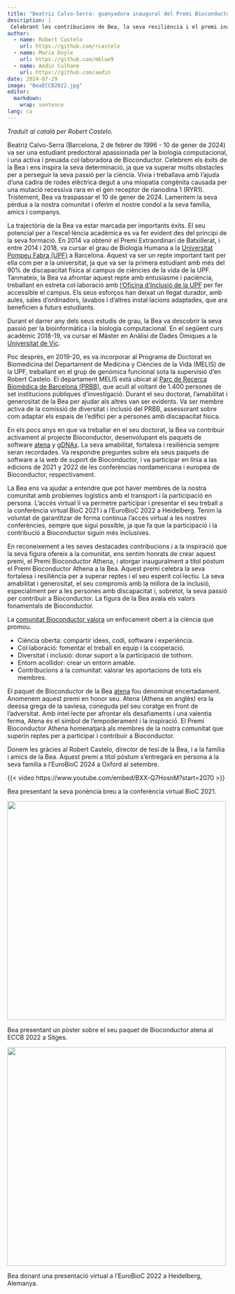 ```yaml
---
title: "Beatriz Calvo-Serra: guanyadora inaugural del Premi Bioconductor Athena"
description: | 
 Celebrant les contribucions de Bea, la seva resiliència i el premi inaugural Athena en el seu honor.
author:
  - name: Robert Castelo
    url: https://github.com/rcastelo
  - name: Maria Doyle
    url: https://github.com/mblue9
  - name: Aedin Culhane
    url: https://github.com/aedin
date: 2024-07-29
image: "BeaECCB2022.jpg"
editor: 
  markdown: 
    wrap: sentence
lang: ca
---
```


*Traduït al català per Robert Castelo.*

Beatriz Calvo-Serra (Barcelona, 2 de febrer de 1996 - 10 de gener de 2024) va ser una estudiant predoctoral apassionada per la biologia computacional, i una activa i preuada col·laboradora de Bioconductor. Celebrem els èxits de la Bea i ens inspira la seva determinació, ja que va superar molts obstacles per a perseguir la seva passió per la ciència. Vivia i treballava amb l’ajuda d’una cadira de rodes elèctrica degut a una miopatia congènita causada per una mutació recessiva rara en el gen receptor de rianodina 1 (RYR1). Tristement, Bea va traspassar el 10 de gener de 2024. Lamentem la seva pèrdua a la nostra comunitat i oferim el nostre condol a la seva família, amics i companys.

La trajectòria de la Bea va estar marcada per importants èxits. El seu potencial per a l'excel·lència acadèmica es va fer evident des del principi de la seva formació. En 2014 va obtenir el Premi Extraordinari de Batxillerat, i entre 2014 i 2018, va cursar el grau de Biologia Humana a la [Universitat Pompeu Fabra (UPF)](https://www.upf.edu/) a Barcelona. Aquest va ser un repte important tant per ella com per a la universitat, ja que va ser la primera estudiant amb més del 90% de discapacitat física al campus de ciències de la vida de la UPF. Tanmateix, la Bea va afrontar aquest repte amb entusiasme i paciència, treballant en estreta col·laboració amb [l’Oficina d’Inclusió de la UPF](https://www.upf.edu/web/upfinclusio) per fer accessible el campus. Els seus esforços han deixat un llegat durador, amb aules, sales d’ordinadors, lavabos i d’altres instal·lacions adaptades, que ara beneficien a futurs estudiants.

Durant el darrer any dels seus estudis de grau, la Bea va descobrir la seva passió per la bioinformàtica i la biologia computacional. En el següent curs acadèmic 2018-19, va cursar el Màster en Anàlisi de Dades Òmiques a la [Universitat de Vic](https://www.uvic.cat).

Poc després, en 2019-20, es va incorporar al Programa de Doctorat en Biomedicina del Departament de Medicina y Ciències de la Vida (MELIS) de la UPF, treballant en el grup de genòmica funcional sota la supervisió d’en Robert Castelo. El departament MELIS està ubicat al [Parc de Recerca Biomèdica de Barcelona (PRBB)]( https://www.prbb.org), que acull al voltant de 1.400 persones de set institucions públiques d’investigació. Durant el seu doctorat, l’amabilitat i generositat de la Bea per ajudar als altres van ser evidents. Va ser membre activa de la comissió de diversitat i inclusió del PRBB, assessorant sobre com adaptar els espais de l’edifici per a persones amb discapacitat física.

En els pocs anys en que va treballar en el seu doctorat, la Bea va contribuir activament al projecte Bioconductor, desenvolupant els paquets de software [atena](https://bioconductor.org/packages/atena) y [gDNAx](https://bioconductor.org/packages/gDNAx). La seva amabilitat, fortalesa i resiliència sempre seran recordades. Va respondre preguntes sobre els seus paquets de software a la web de suport de Bioconductor, i va participar en línia a las edicions de 2021 y 2022 de les conferèncias nordamericana i europea de Bioconductor, respectivament.

La Bea ens va ajudar a entendre que pot haver membres de la nostra comunitat amb problemes logístics amb el transport i la participació en persona. L’accés virtual li va permetre participar i presentar el seu treball a la conferència virtual BioC 2021 i a l’EuroBioC 2022 a Heidelberg. Tenim la voluntat de garantitzar de forma contínua l’accés virtual a les nostres conferències, sempre que sigui possible, ja que fa que la participació i la contribució a Bioconductor siguin més inclusives.

En reconeixement a les seves destacades contribucions i a la inspiració que la seva figura ofereix a la comunitat, ens sentim honrats de crear aquest premi, el Premi Bioconductor Athena, i atorgar inauguralment a títol pòstum el Premi Bioconductor Athena a la Bea. Aquest premi celebra la seva fortalesa i resiliència per a superar reptes i el seu esperit col·lectiu. La seva amabilitat i generositat, el seu compromís amb la millora de la inclusió, especialment per a les persones amb discapacitat i, sobretot, la seva passió per contribuir a Bioconductor. La figura de la Bea avala els valors fonamentals de Bioconductor.

La [comunitat Bioconductor valora](https://www.bioconductor.org/about/code-of-conduct/) un enfocament obert a la ciència que promou.

- Ciència oberta: compartir idees, codi, software i experiència.
- Col·laboració: fomentar el treball en equip i la cooperació.
- Diversitat i inclusió: donar suport a la participació de tothom.
- Entorn acollidor: crear un entorn amable.
- Contribucions a la comunitat: valorar les aportacions de tots els membres.

El paquet de Bioconductor de la Bea [atena](https://bioconductor.org/packages/atena) fou denominat encertadament. Anomenem aquest premi en honor seu. Atena (Athena en anglès) era la deessa grega de la saviesa, coneguda pel seu coratge en front de l'adversitat. Amb intel·lecte per afrontar els desafiaments i una valentia ferma, Atena és el símbol de l’empoderament i la inspiració. El Premi Bioconductor Athena homenatjarà als membres de la nostra comunitat que superin reptes per a participar i contribuir a Bioconductor.

Donem les gràcies al Robert Castelo, director de tesi de la Bea, i a la família i amics de la Bea. Aquest premi a títol pòstum s’entregarà en persona a la seva família a l’EuroBioC 2024 a Oxford al setembre.

::: {#fig-video}

{{< video https://www.youtube.com/embed/BXX-Q7HosnM?start=2070 >}}

Bea presentant la seva ponència breu a la conferència virtual BioC 2021.

:::


::: {#fig-eccb2022}

![](/posts/2024-07-29-athena-award/BeaECCB2022.jpg){height="500px"}

Bea presentant un pòster sobre el seu paquet de Bioconductor atena al ECCB 2022 a Sitges.

:::

::: {#fig-bioc2022}

![](/posts/2024-07-29-athena-award/BeaEuroBioC2022.jpg){height="500px"}

Bea donant una presentació virtual a l’EuroBioC 2022 a Heidelberg, Alemanya.

:::
